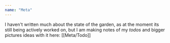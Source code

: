 ```yaml
---
name: "Meta"
---
```


I haven't written much about the state of the garden, as at the moment its still being actively worked on, but I am making notes of my _todos_ and bigger pictures ideas with it here: [[Meta/Todo]]

